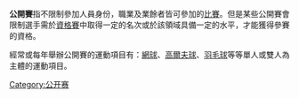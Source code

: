 {{unreferenced|time=2013-07-06T21:26:09+00:00}}
'''公開賽'''指不限制參加人員身份，職業及業餘者皆可參加的[[比賽|比賽]]。但是某些公開賽會限制選手需於[[資格賽|資格賽]]中取得一定的名次或於該領域具備一定的水平，才能獲得參賽的資格。

經常或每年舉辦公開賽的運動項目有：[[網球|網球]]、[[高爾夫球|高爾夫球]]、[[羽毛球|羽毛球]]等等單人或雙人為主體的運動項目。

[[Category:公开赛|Category:公开赛]]